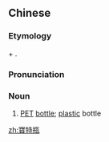 {{also|宝特瓶}}
==Chinese==
{{zh-forms|s=宝特瓶|type=21|delink=1}}

===Etymology===
{{bor|zh|en|PET}} + {{zh-l|瓶|bottle}}.

===Pronunciation===
{{zh-pron
|m=bǎotèpíng
|c=bou2 dak6 ping4
|cat=n
}}

===Noun===
{{zh-noun}}

# [[PET]] [[bottle]]; [[plastic]] bottle

[[zh:寶特瓶]]